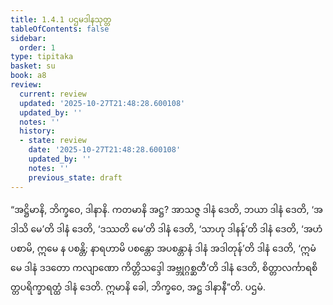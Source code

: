 ```yaml
---
title: 1.4.1 ပဌမဒါနသုတ္တ
tableOfContents: false
sidebar:
  order: 1
type: tipitaka
basket: su
book: a8
review:
  current: review
  updated: '2025-10-27T21:48:28.600108'
  updated_by: ''
  notes: ''
  history:
  - state: review
    date: '2025-10-27T21:48:28.600108'
    updated_by: ''
    notes: ''
    previous_state: draft
---
```



<ReviewStatus review={frontmatter.review} showDetails={true} />

<HypothesisAnnotation frontmatter={frontmatter} />

<DynamicBreadcrumb />

<Division number="31" book="a8" e="ch" v="17" p="68">

<Paragraph number="322" book="a8">
“အဋ္ဌိမာနိ, ဘိက္ခဝေ, ဒါနာနိ. ကတမာနိ အဋ္ဌ? အာသဇ္ဇ ဒါနံ ဒေတိ, ဘယာ ဒါနံ ဒေတိ, ‘အဒါသိ မေ’တိ ဒါနံ ဒေတိ, ‘ဒဿတိ မေ’တိ ဒါနံ ဒေတိ, ‘သာဟု ဒါနန်’တိ ဒါနံ ဒေတိ, ‘အဟံ ပစာမိ, ဣမေ န ပစန္တိ; နာရဟာမိ ပစန္တော အပစန္တာနံ ဒါနံ အဒါတုန်’တိ ဒါနံ ဒေတိ, ‘ဣမံ မေ ဒါနံ ဒဒတော ကလျာဏော ကိတ္တိသဒ္ဒေါ အဗ္ဘုဂ္ဂစ္ဆတီ’တိ ဒါနံ ဒေတိ, စိတ္တာလင်္ကာရစိတ္တပရိက္ခာရတ္ထံ ဒါနံ ဒေတိ. ဣမာနိ ခေါ, ဘိက္ခဝေ, အဋ္ဌ ဒါနာနီ”တိ.

</Paragraph>
</Division>

<Paragraph number="323" type="center" book="a8">
ပဌမံ.
</Paragraph>